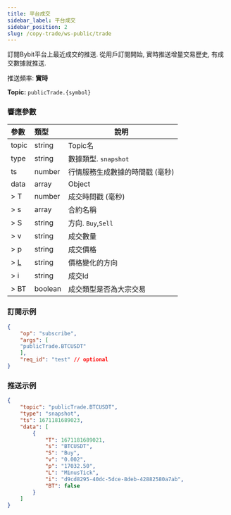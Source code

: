 ```yaml
---
title: 平台成交
sidebar_label: 平台成交
sidebar_position: 2
slug: /copy-trade/ws-public/trade
---
```


訂閱Bybit平台上最近成交的推送. 從用戶訂閱開始, 實時推送增量交易歷史, 有成交數據就推送.

推送頻率: **實時**

**Topic:**
`publicTrade.{symbol}`

### 響應參數
| 參數 | 類型 | 說明|
|:----- |:-----|----- |
|topic |string |Topic名 |
|type |string |數據類型. `snapshot`|
|ts |number |行情服務生成數據的時間戳 (毫秒) |
|data |array |Object |
|> T |number |成交時間戳 (毫秒) |
|> s |array |合約名稱  |
|> S |string |方向. `Buy`,`Sell` |
|> v |string |成交數量 |
|> p |string |成交價格 |
|> [L](../enum#tickdirection) |string |價格變化的方向 |
|> i |string |成交Id |
|> BT |boolean |成交類型是否為大宗交易|

### 訂閱示例

```json
{
    "op": "subscribe",
    "args": [
    "publicTrade.BTCUSDT"
    ],
    "req_id": "test" // optional
}
```

### 推送示例

```json
{
    "topic": "publicTrade.BTCUSDT",
    "type": "snapshot",
    "ts": 1671181689023,
    "data": [
        {
            "T": 1671181689021,
            "s": "BTCUSDT",
            "S": "Buy",
            "v": "0.002",
            "p": "17032.50",
            "L": "MinusTick",
            "i": "d9cd8295-40dc-5dce-8deb-42882580a7ab",
            "BT": false
        }
    ]
}
```